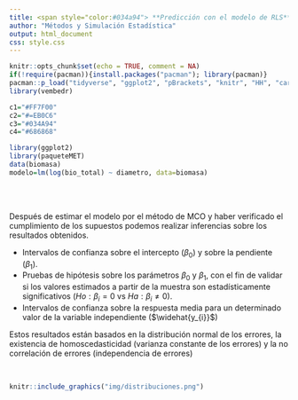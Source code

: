 ```yaml
---
title: <span style="color:#034a94"> **Predicción con el modelo de RLS**</span>
author: "Métodos y Simulación Estadística"
output: html_document
css: style.css
---
```


```r
knitr::opts_chunk$set(echo = TRUE, comment = NA)
if(!require(pacman)){install.packages("pacman"); library(pacman)}
pacman::p_load("tidyverse", "ggplot2", "pBrackets", "knitr", "HH", "car", "rgl", "sampling")
library(vembedr)

c1="#FF7F00"
c2="#=EB0C6"
c3="#034A94"
c4="#686868"

library(ggplot2)
library(paqueteMET)
data(biomasa)
modelo=lm(log(bio_total) ~ diametro, data=biomasa)

```

</br></br>

Después de estimar el modelo por el método de MCO y haber verificado el cumplimiento de los supuestos podemos realizar inferencias sobre los resultados obtenidos.

* Intervalos de confianza sobre el intercepto ($\beta_{0}$) y sobre la pendiente ($\beta_{1}$). 
* Pruebas de hipótesis sobre los parámetros $\beta_{0}$ y $\beta_{1}$, con el fin de validar si los valores estimados a partir de la muestra son estadísticamente significativos ($Ho:  \beta_{i} =0$ vs $Ha: \beta_{i} \neq 0$).
* Intervalos de confianza sobre la respuesta media para un determinado valor de la variable independiente ($\widehat{y_{i}}$)

Estos resultados están basados en la distribución normal de los errores, la existencia de homoscedasticidad (varianza constante de los errores) y la no correlación de errores (independencia de errores) 

</br>

```r
knitr::include_graphics("img/distribuciones.png")
```

</br>